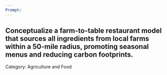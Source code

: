 ```yaml
---
Prompt:
---
```

Conceptualize a farm-to-table restaurant model that sources all ingredients from local farms within a 50-mile radius, promoting seasonal menus and reducing carbon footprints.
---
Category: Agriculture and Food
